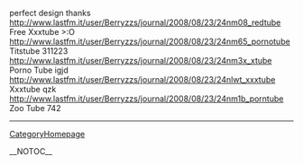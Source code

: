perfect design thanks http://www.lastfm.it/user/Berryzzs/journal/2008/08/23/24nm08_redtube Free Xxxtube  >:O http://www.lastfm.it/user/Berryzzs/journal/2008/08/23/24nm65_pornotube Titstube  311223 http://www.lastfm.it/user/Berryzzs/journal/2008/08/23/24nm3x_xtube Porno Tube  igjd http://www.lastfm.it/user/Berryzzs/journal/2008/08/23/24nlwt_xxxtube Xxxtube  qzk http://www.lastfm.it/user/Berryzzs/journal/2008/08/23/24nm1b_porntube Zoo Tube  742
----
[[CategoryHomepage]]

__NOTOC__